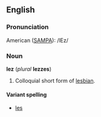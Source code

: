 ==English==
===Pronunciation===
American ([[SAMPA]]): /lEz/

===Noun===
'''lez''' (''plural'' '''lezzes''')

#Colloquial short form of [[lesbian]].

====Variant spelling====
*[[les]]